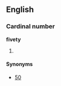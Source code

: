 ==English==

===Cardinal number===
'''fivety'''

# {{nonstandard}} {{misspelling of|fifty}}

====Synonyms====
*[[50]]